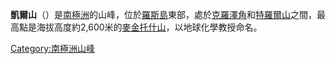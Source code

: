 {{Coord|77|30|S|169|2|E|source:GNIS|display=title}}

'''凱爾山'''（{{lang-en|Kyle Hills}}）是[[南極洲|南極洲]]的山峰，位於[[羅斯島|羅斯島]]東部，處於[[克羅澤角|克羅澤角]]和[[特羅爾山|特羅爾山]]之間，最高點是海拔高度約2,600米的[[麥金托什山|麥金托什山]]，以地球化學教授命名。

{{DEFAULTSORT:Kyle Hills}}
[[Category:南極洲山峰|Category:南極洲山峰]]


{{RossIsland-geo-stub}}